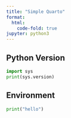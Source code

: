 ```yaml
---
title: "Simple Quarto"
format:
  html:
    code-fold: true
jupyter: python3
---
```

## Python Version
```python
import sys
print(sys.version)
```

## Environment

```python
print("hello")
```
